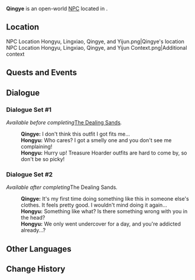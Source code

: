 {{Meta
<!-- Remove this template after adding the missing info -->
|missing_NPC_profile  = yes
}}
{{Character Infobox
|type             = Open-World NPC
|image            = <gallery>
NPC Qingye.png|Millelith
NPC Qingye Disguisesd.png|Disguised
</gallery>
|realname         = <!-- Optional, if different from in-game name -->
|deceased         = <!-- Past (for deceased prior to events of the game) or free response -->
|region           = Liyue
|location         = Liyue
|affiliation      = Millelith
|title            = 

|ancestry         = <!-- Clan/family -->
|father           = 
|mother           = 
|spouse           = 
|sibling          = 
|child            = 
|relative         = 

|voiceEN          = 
|voiceCN          = 
|voiceJP          = 
|voiceKR          = 
|dialoguereward   = 
}}
'''Qingye''' is an open-world [[NPC]] located in {{Location|Mt. Mingyuan}}.

==Location==
<gallery>
NPC Location Hongyu, Lingxiao, Qingye, and Yijun.png|Qingye's location
NPC Location Hongyu, Lingxiao, Qingye, and Yijun Context.png|Additional context
</gallery>
<!--
==Profile==
Detailed story/lore information goes here.
''(To be added.)''

===Appearance===
Keep appearance section short and concise. Limit to 2 paragraphs with 3-4 sentences each.
''(To be added.)''
-->

==Quests and Events==
{{Quests and Events}}
<!--
==Idle Quotes==
{{Dialogue Start}}
: {{DIcon|Idle}} {{Tx}}
:: {{A|VO {{subst:#titleparts:{{subst:PAGENAME}}}} 01.ogg}} "{{Tx}}"
{{Dialogue End}}
-->
==Dialogue==
===Dialogue Set #1===
''Available before completing ''[[The Dealing Sands]]''.''
{{Dialogue Start}}
:'''Qingye:''' I don't think this outfit I got fits me...
:'''Hongyu:''' Who cares? I got a smelly one and you don't see me complaining!
:'''Hongyu:''' Hurry up! Treasure Hoarder outfits are hard to come by, so don't be so picky!
{{Dialogue End}}

===Dialogue Set #2===
''Available after completing ''The Dealing Sands''.''
{{Dialogue Start}}
:'''Qingye:''' It's my first time doing something like this in someone else's clothes. It feels pretty good. I wouldn't mind doing it again...
:'''Hongyu:''' Something like what? Is there something wrong with you in the head?
:'''Hongyu:''' We only went undercover for a day, and you're addicted already...?
{{Dialogue End}}
<!--
==Event Dialogue==
===Event Name===
{{Dialogue Start}}
:'''Qingye:'''
{{Dialogue End}}
-->
==Other Languages==
{{Other Languages|default_hidden=1
|en      = Qingye
|zhs     = 青夜
|zhs_rm  = Qīngyè
|zht     = 青夜
|zht_rm  = Qīngyè
|ja      = 青夜
|ja_rm   = Seiya{{Assumed}}
|ko      = {{tt|청야|靑夜}}
|es      = Chingye
|fr      = Qingye
|ru      = Цин Е
|th      = Qingye
|vi      = Qingye
|de      = Qingye
|id      = Qingye
|pt      = Qingye
|tr      = Qingye
|it      = Qingye
}}

==Change History==
{{Change History|4.4}}
<!--
==References==
{{Reflist}}
-->